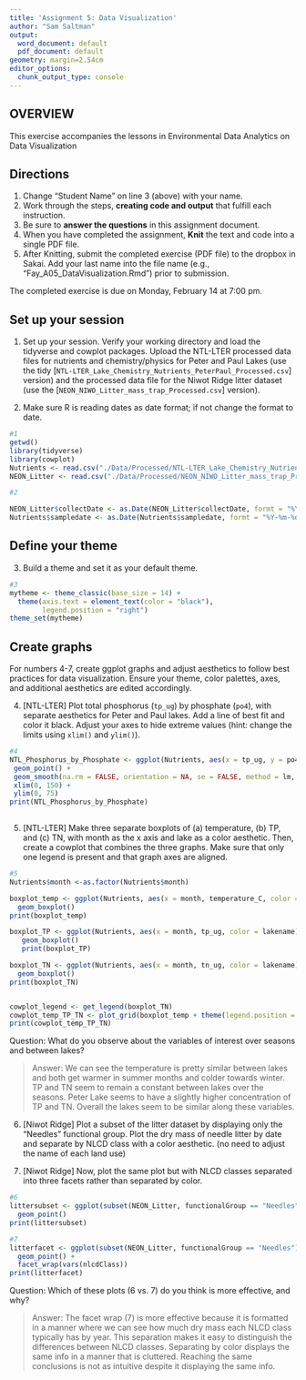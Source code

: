 ```yaml
---
title: 'Assignment 5: Data Visualization'
author: "Sam Saltman"
output:
  word_document: default
  pdf_document: default
geometry: margin=2.54cm
editor_options:
  chunk_output_type: console
---
```


## OVERVIEW

This exercise accompanies the lessons in Environmental Data Analytics on Data Visualization 

## Directions
1. Change "Student Name" on line 3 (above) with your name.
2. Work through the steps, **creating code and output** that fulfill each instruction.
3. Be sure to **answer the questions** in this assignment document.
4. When you have completed the assignment, **Knit** the text and code into a single PDF file.
5. After Knitting, submit the completed exercise (PDF file) to the dropbox in Sakai. Add your last name into the file name (e.g., "Fay_A05_DataVisualization.Rmd") prior to submission.

The completed exercise is due on Monday, February 14 at 7:00 pm.



## Set up your session 
1. Set up your session. Verify your working directory and load the tidyverse 
and cowplot packages. Upload the NTL-LTER processed data files for nutrients 
and chemistry/physics for Peter and Paul Lakes (use the tidy 
[`NTL-LTER_Lake_Chemistry_Nutrients_PeterPaul_Processed.csv`] version) and 
the processed data file for the Niwot Ridge litter dataset (use the [`NEON_NIWO_Litter_mass_trap_Processed.csv`] version). 

2. Make sure R is reading dates as date format; if not change the format to date.

```r
#1 
getwd()
library(tidyverse)
library(cowplot)
Nutrients <- read.csv("./Data/Processed/NTL-LTER_Lake_Chemistry_Nutrients_PeterPaul_Processed.csv", stringsAsFactors = TRUE)
NEON_Litter <- read.csv("./Data/Processed/NEON_NIWO_Litter_mass_trap_Processed.csv", stringsAsFactors = TRUE)

#2 

NEON_Litter$collectDate <- as.Date(NEON_Litter$collectDate, formt = "%Y-%m-%d")
Nutrients$sampledate <- as.Date(Nutrients$sampledate, formt = "%Y-%m-%d")

```
## Define your theme
3. Build a theme and set it as your default theme.

```r
#3
mytheme <- theme_classic(base_size = 14) +
  theme(axis.text = element_text(color = "black"), 
        legend.position = "right")
theme_set(mytheme)
```

## Create graphs
For numbers 4-7, create ggplot graphs and adjust aesthetics to follow best practices for data visualization. Ensure your theme, color palettes, axes, and additional aesthetics are edited accordingly.

4. [NTL-LTER] Plot total phosphorus (`tp_ug`) by phosphate (`po4`), with separate aesthetics for Peter and Paul lakes. Add a line of best fit and color it black. Adjust your axes to hide extreme values (hint: change the limits using `xlim()` and `ylim()`).

```r
#4
NTL_Phosphorus_by_Phosphate <- ggplot(Nutrients, aes(x = tp_ug, y = po4, color = lakename)) +
 geom_point() +
 geom_smooth(na.rm = FALSE, orientation = NA, se = FALSE, method = lm, col = "black") +
 xlim(0, 150) +
 ylim(0, 75)
print(NTL_Phosphorus_by_Phosphate) 
  
```


5. [NTL-LTER] Make three separate boxplots of (a) temperature, (b) TP, and (c) TN, with month as the x axis and lake as a color aesthetic. Then, create a cowplot that combines the three graphs. Make sure that only one legend is present and that graph axes are aligned.

```r
#5
Nutrients$month <-as.factor(Nutrients$month)

boxplot_temp <- ggplot(Nutrients, aes(x = month, temperature_C, color = lakename)) +
  geom_boxplot()
print(boxplot_temp)

boxplot_TP <- ggplot(Nutrients, aes(x = month, tp_ug, color = lakename)) +
   geom_boxplot()
   print(boxplot_TP)

boxplot_TN <- ggplot(Nutrients, aes(x = month, tn_ug, color = lakename)) +
  geom_boxplot()
print(boxplot_TN)


cowplot_legend <- get_legend(boxplot_TN)
cowplot_temp_TP_TN <- plot_grid(boxplot_temp + theme(legend.position = "none"), boxplot_TP + theme(legend.position = "none"), boxplot_TN + theme(legend.position = "none"), nrow = 2, align = 'h', rel_heights = c(1, 1), axis = "bt", cowplot_legend) 
print(cowplot_temp_TP_TN)

```

Question: What do you observe about the variables of interest over seasons and between lakes? 

> Answer: We can see the temperature is pretty similar between lakes and both get warmer in summer months and colder towards winter. TP and TN seem to remain a constant between lakes over the seasons. Peter Lake seems to have a slightly higher concentration of TP and TN. Overall the lakes seem to be similar along these variables. 

6. [Niwot Ridge] Plot a subset of the litter dataset by displaying only the "Needles" functional group. Plot the dry mass of needle litter by date and separate by NLCD class with a color aesthetic. (no need to adjust the name of each land use)

7. [Niwot Ridge] Now, plot the same plot but with NLCD classes separated into three facets rather than separated by color. 

```r
#6
littersubset <- ggplot(subset(NEON_Litter, functionalGroup == "Needles"), aes(x = collectDate, y = dryMass, color = nlcdClass)) +
  geom_point()
print(littersubset)

#7
litterfacet <- ggplot(subset(NEON_Litter, functionalGroup == "Needles"), aes(x = collectDate, y = dryMass)) +
  geom_point() +
  facet_wrap(vars(nlcdClass))
print(litterfacet)

```
Question: Which of these plots (6 vs. 7) do you think is more effective, and why? 

> Answer: The facet wrap (7) is more effective because it is formatted in a manner where we can see how much dry mass each NLCD class typically has by year. This separation makes it easy to distinguish the differences between NLCD classes. Separating by color displays the same info in a manner that is cluttered. Reaching the same conclusions is not as intuitive despite it displaying the same info.   
